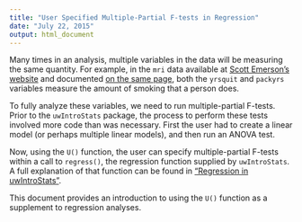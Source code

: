 ```yaml
---
title: "User Specified Multiple-Partial F-tests in Regression"
date: "July 22, 2015"
output: html_document
---
```


Many times in an analysis, multiple variables in the data will be measuring the same quantity. For example, in the `mri` data available at [Scott Emerson's website](http://www.emersonstatistics.com/datasets/mri.txt) and documented [on the same page](http://www.emersonstatistics.com/datasets/mri.pdf), both the `yrsquit` and `packyrs` variables measure the amount of smoking that a person does. 

To fully analyze these variables, we need to run multiple-partial F-tests. Prior to the `uwIntroStats` package, the process to perform these tests involved more code than was necessary. First the user had to create a linear model (or perhaps multiple linear models), and then run an ANOVA test. 

Now, using the `U()` function, the user can specify multiple-partial F-tests within a call to `regress()`, the regression function supplied by `uwIntroStats`. A full explanation of that function can be found in ["Regression in uwIntroStats"](regress_intro.html).

This document provides an introduction to using the `U()` function as a supplement to regression analyses.


